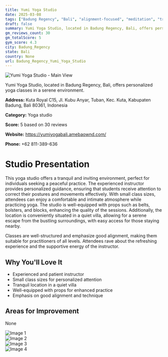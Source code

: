 ```yaml
---
title: Yumi Yoga Studio
date: 2025-03-08
tags: ["Badung Regency", "Bali", "alignment-focused", "meditation", "tranquility", "small_classes", "Badung Regency"]  
draft: false
summary: Yumi Yoga Studio, located in Badung Regency, Bali, offers personalized yoga classes in a serene environment.
gm_reviews_count: 30
gm_totalScore: 5
gym_score: 4.3
city: Badung_Regency
state: Bali
country: None
url: Badung_Regency_Yumi_Yoga_Studio
---
```


<div className="aspect-[16/9] relative my-8">
  <img 
    src="https://lh5.googleusercontent.com/p/AF1QipMMJfSRzSbppWCxquotJ6RR0b9Wms3o_IYMOU79=w1920-h1080-k-no"
    alt="Yumi Yoga Studio - Main View"
    className="object-cover absolute inset-0 w-full h-full rounded-lg"
  />
</div>

Yumi Yoga Studio, located in Badung Regency, Bali, offers personalized yoga classes in a serene environment.

**Address:** Kuta Royal C15, Jl. Kubu Anyar, Tuban, Kec. Kuta, Kabupaten Badung, Bali 80361, Indonesia

**Category:** Yoga studio

**Score:** 5 based on 30 reviews

**Website:** https://yumiyogabali.amebaownd.com/

**Phone:** +62 811-389-636

# Studio Presentation

This yoga studio offers a tranquil and inviting environment, perfect for individuals seeking a peaceful practice. The experienced instructor provides personalized guidance, ensuring that students receive attention to correct their postures and movements effectively. With small class sizes, attendees can enjoy a comfortable and intimate atmosphere while practicing yoga. The studio is well-equipped with props such as belts, bolsters, and blocks, enhancing the quality of the sessions. Additionally, the location is conveniently situated in a quiet villa, allowing for a serene escape from the bustling surroundings, with easy access for those staying nearby.

Classes are well-structured and emphasize good alignment, making them suitable for practitioners of all levels. Attendees rave about the refreshing experience and the supportive energy of the instructor.

## Why You'll Love It

- Experienced and patient instructor
- Small class sizes for personalized attention
- Tranquil location in a quiet villa
- Well-equipped with props for enhanced practice
- Emphasis on good alignment and technique

## Areas for Improvement

None

<div className="grid grid-cols-1 xl:grid-cols-2 gap-4 my-8">
<div className="aspect-[4/3] relative"><img src="https://lh3.googleusercontent.com/p/AF1QipMI5GBDOsW_8TqDbYdElT8lqTp1iuZV8qkejW5x=w1920-h1080-k-no" alt="Image 1" className="object-cover absolute inset-0 w-full h-full rounded-lg" /></div>
<div className="aspect-[4/3] relative"><img src="https://lh5.googleusercontent.com/p/AF1QipMuzOLIUOV00YO8BhfwvCg1rS536QhOfWc0W2yF=w1920-h1080-k-no" alt="Image 2" className="object-cover absolute inset-0 w-full h-full rounded-lg" /></div>
<div className="aspect-[4/3] relative"><img src="https://lh5.googleusercontent.com/p/AF1QipPuTTP2GhsHn2eLqWmYyD0xmntVyi26MIVsp7BK=w1920-h1080-k-no" alt="Image 3" className="object-cover absolute inset-0 w-full h-full rounded-lg" /></div>
<div className="aspect-[4/3] relative"><img src="https://lh5.googleusercontent.com/p/AF1QipN-vtaQVGTdJ6X0yjsrmhDZ6afx36fDmN0AwLFj=w1920-h1080-k-no" alt="Image 4" className="object-cover absolute inset-0 w-full h-full rounded-lg" /></div>
</div>